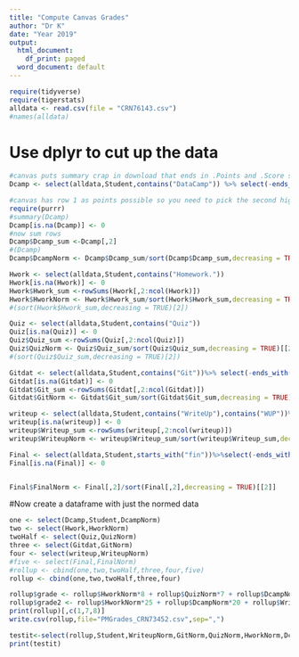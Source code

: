 ```yaml
---
title: "Compute Canvas Grades"
author: "Dr K"
date: "Year 2019"
output:
  html_document:
    df_print: paged
  word_document: default
---
```


```r
require(tidyverse)
require(tigerstats)
alldata <- read.csv(file = "CRN76143.csv")
#names(alldata)
```

# Use dplyr to cut up the data

```r
#canvas puts summary crap in download that ends in .Points and .Score so it gets removed with select(-ends_with) 
Dcamp <- select(alldata,Student,contains("DataCamp")) %>% select(-ends_with(".Points"))%>% select(-ends_with(".Score"))
```



```r
#canvas has row 1 as points possible so you need to pick the second highest point to get the highest student score
require(purrr)
#summary(Dcamp)
Dcamp[is.na(Dcamp)] <- 0
#now sum rows
Dcamp$Dcamp_sum <-Dcamp[,2] 
#(Dcamp)
Dcamp$DcampNorm <- Dcamp$Dcamp_sum/sort(Dcamp$Dcamp_sum,decreasing = TRUE)[[2]]
``` 

```r
Hwork <- select(alldata,Student,contains("Homework.")) 
Hwork[is.na(Hwork)] <- 0
Hwork$Hwork_sum <-rowSums(Hwork[,2:ncol(Hwork)]) 
Hwork$HworkNorm <- Hwork$Hwork_sum/sort(Hwork$Hwork_sum,decreasing = TRUE)[[2]]
#(sort(Hwork$Hwork_sum,decreasing = TRUE)[2])
```

```r
Quiz <- select(alldata,Student,contains("Quiz")) 
Quiz[is.na(Quiz)] <- 0
Quiz$Quiz_sum <-rowSums(Quiz[,2:ncol(Quiz)]) 
Quiz$QuizNorm <- Quiz$Quiz_sum/sort(Quiz$Quiz_sum,decreasing = TRUE)[[2]]
#(sort(Quiz$Quiz_sum,decreasing = TRUE)[2])
```

```r
Gitdat <- select(alldata,Student,contains("Git"))%>% select(-ends_with(".Points"))%>% select(-ends_with(".Score"))%>% select(-contains("DataCamp"))
Gitdat[is.na(Gitdat)] <- 0
Gitdat$Git_sum <-rowSums(Gitdat[,2:ncol(Gitdat)]) 
Gitdat$GitNorm <- Gitdat$Git_sum/sort(Gitdat$Git_sum,decreasing = TRUE)[[2]]
```
```r
writeup <- select(alldata,Student,contains("WriteUp"),contains("WUP"))%>% select(-ends_with(".Points"))%>% select(-ends_with(".Score"))
writeup[is.na(writeup)] <- 0
writeup$Writeup_sum <-rowSums(writeup[,2:ncol(writeup)])
writeup$WriteupNorm <- writeup$Writeup_sum/sort(writeup$Writeup_sum,decreasing = TRUE)[[2]]
```

```r
Final <- select(alldata,Student,starts_with("fin"))%>%select(-ends_with(".Points"))%>% select(-ends_with(".Score"))
Final[is.na(Final)] <- 0


Final$FinalNorm <- Final[,2]/sort(Final[,2],decreasing = TRUE)[[2]]
```

  
######################################################

#Now create a dataframe with just the normed data

```r
one <- select(Dcamp,Student,DcampNorm)
two <- select(Hwork,HworkNorm)
twoHalf <- select(Quiz,QuizNorm)
three <- select(Gitdat,GitNorm)
four <- select(writeup,WriteupNorm)
#five <- select(Final,FinalNorm)
#rollup <- cbind(one,two,twoHalf,three,four,five)
rollup <- cbind(one,two,twoHalf,three,four)
```


```r
rollup$grade <- rollup$HworkNorm*8 + rollup$QuizNorm*7 + rollup$DcampNorm*5 + rollup$WriteupNorm*50 + rollup$GitNorm*10 + rollup$FinalNorm*20
rollup$grade2 <- rollup$HworkNorm*25 + rollup$DcampNorm*20 + rollup$WriteupNorm*25 + rollup$GitNorm*5 + rollup$FinalNorm*25
print(rollup)[,c(1,7,8)]
write.csv(rollup,file="PMGrades_CRN73452.csv",sep=",")
```
  
```r
testit<-select(rollup,Student,WriteupNorm,GitNorm,QuizNorm,HworkNorm,DcampNorm)
print(testit)
```

